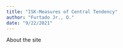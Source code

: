 ```yaml
---
title: "ISK-Measures of Central Tendency"
author: "Furtado Jr., O."
date: "9/22/2021"
---
```


About the site